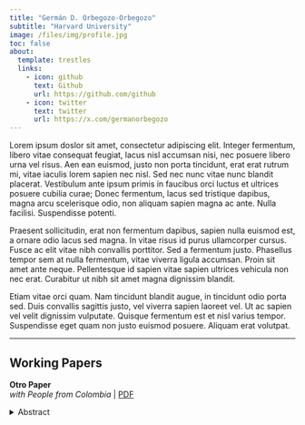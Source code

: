 ```yaml
---
title: "Germán D. Orbegozo-Orbegozo"
subtitle: "Harvard University"
image: /files/img/profile.jpg
toc: false
about:
  template: trestles
  links:
    - icon: github
      text: Github
      url: https://github.com/github
    - icon: twitter
      text: twitter
      url: https://x.com/germanorbegozo
---
```


Lorem ipsum doslor sit amet, consectetur adipiscing elit. Integer fermentum, libero vitae consequat feugiat, lacus nisl accumsan nisi, nec posuere libero urna vel risus. Aen ean euismod, justo non porta tincidunt, erat erat rutrum mi, vitae iaculis lorem sapien nec nisl. Sed nec nunc vitae nunc blandit placerat. Vestibulum ante ipsum primis in faucibus orci luctus et ultrices posuere cubilia curae; Donec fermentum, lacus sed tristique dapibus, magna arcu scelerisque odio, non aliquam sapien magna ac ante. Nulla facilisi. Suspendisse potenti.

Praesent sollicitudin, erat non fermentum dapibus, sapien nulla euismod est, a ornare odio lacus sed magna. In vitae risus id purus ullamcorper cursus. Fusce ac elit vitae nibh convallis porttitor. Sed a fermentum justo. Phasellus tempor sem at nulla fermentum, vitae viverra ligula accumsan. Proin sit amet ante neque. Pellentesque id sapien vitae sapien ultrices vehicula non nec erat. Curabitur ut nibh sit amet magna dignissim blandit.

Etiam vitae orci quam. Nam tincidunt blandit augue, in tincidunt odio porta sed. Duis convallis sagittis justo, vel viverra sapien laoreet vel. Ut ac sapien vel velit dignissim vulputate. Quisque fermentum est et nisl varius tempor. Suspendisse eget quam non justo euismod posuere. Aliquam erat volutpat.

<hr class="section-divider">

## Working Papers

::: publication
**Otro Paper**\
*with People from Colombia* \| [PDF](/content/pdf/rosetta_stone.pdf)

<details>

<summary>Abstract</summary>

Etiam vitae orci quam. Nam tincidunt blandit augue, in tincidunt odio porta sed. Duis convallis sagittis justo, vel viverra sapien laoreet vel. Ut ac sapien vel velit dignissim vulputate. Quisque fermentum est et nisl varius tempor. Suspendisse eget quam non justo euismod posuere. Aliquam erat volutpat.

</details>
:::
